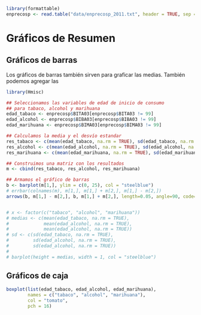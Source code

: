 ```r
library(formattable)
enprecosp <- read.table("data/enprecosp_2011.txt", header = TRUE, sep = "|")
```
# Gráficos de Resumen

## Gráficos de barras

Los gráficos de barras también sirven para graficar las medias. También podemos agregar las 
```r
library(Hmisc)
```
```r
## Seleccionamos las variables de edad de inicio de consumo
## para tabaco, alcohol y marihuana
edad_tabaco <- enprecosp$BITA03[enprecosp$BITA03 != 99]
edad_alcohol <- enprecosp$BIBA03[enprecosp$BIBA03 != 99]
edad_marihuana <- enprecosp$BIMA03[enprecosp$BIMA03 != 99]

## Calculamos la media y el desvío estandar
res_tabaco <- c(mean(edad_tabaco, na.rm = TRUE), sd(edad_tabaco, na.rm = TRUE))
res_alcohol <- c(mean(edad_alcohol, na.rm = TRUE), sd(edad_alcohol, na.rm = TRUE))
res_marihuana <- c(mean(edad_marihuana, na.rm = TRUE), sd(edad_marihuana, na.rm = TRUE))

## Construimos una matriz con los resultados
m <- cbind(res_tabaco, res_alcohol, res_marihuana)

## Armamos el gráfico de barras
b <- barplot(m[1,], ylim = c(0, 25), col = "steelblue")
# errbar(colnames(m), m[1,], m[1,] + m[2,], m[1,] - m[2,])
arrows(b, m[1,] - m[2,], b, m[1,] + m[2,], length=0.05, angle=90, code=3)


# x <- factor(c("tabaco", "alcohol", "marihuana"))
# medias <- c(mean(edad_tabaco, na.rm = TRUE),
#             mean(edad_alcohol, na.rm = TRUE),
#             mean(edad_alcohol, na.rm = TRUE))
# sd <- c(sd(edad_tabaco, na.rm = TRUE),
#         sd(edad_alcohol, na.rm = TRUE),
#         sd(edad_alcohol, na.rm = TRUE))
# 
# barplot(height = medias, width = 1, col = "steelblue")

```

## Gráficos de caja

```r
boxplot(list(edad_tabaco, edad_alcohol, edad_marihuana),
        names = c("tabaco", "alcohol", "marihuana"),
        col = "tomato",
        pch = 16)
```


